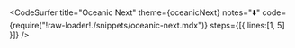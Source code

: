 
<CodeSurfer
  title="Oceanic Next"
  theme={oceanicNext}
  notes="⬇️"
  code={require("!raw-loader!./snippets/oceanic-next.mdx")}
  steps={[{ lines:[1, 5] }]}
/>